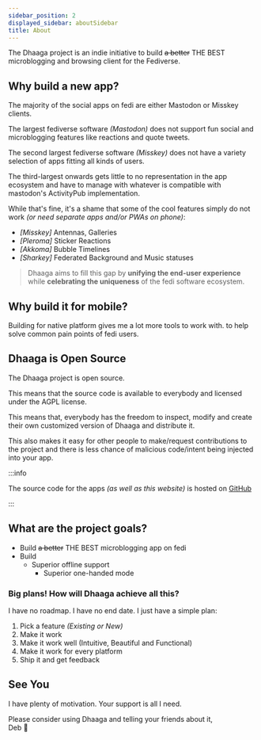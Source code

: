 ```yaml
---
sidebar_position: 2
displayed_sidebar: aboutSidebar
title: About
---
```


The Dhaaga project is an indie initiative to build ~~a better~~ THE BEST
microblogging and browsing client for the Fediverse.

## Why build a new app?

The majority of the social apps on fedi are either
Mastodon or Misskey clients.

The largest fediverse software *(Mastodon)* does not support
fun social and microblogging features like reactions and quote tweets.

The second largest fediverse software *(Misskey)* does not have a variety
selection of apps fitting all kinds of users.

The third-largest onwards gets little to no representation in the app
ecosystem and have to manage with whatever is compatible with mastodon's
ActivityPub implementation.

While that's fine, it's a shame that some of the cool features simply do not
work *(or need separate apps and/or PWAs on phone)*:

- *[Misskey]* Antennas, Galleries
- *[Pleroma]* Sticker Reactions
- *[Akkoma]* Bubble Timelines
- *[Sharkey]* Federated Background and Music statuses

> Dhaaga aims to fill this gap by **unifying the end-user experience** while
> **celebrating the uniqueness** of the fedi software ecosystem.

## Why build it for mobile?

Building for native platform gives me a lot more tools to work with.
to help solve common pain points of fedi users.

## Dhaaga is Open Source

The Dhaaga project is open source.

This means that the source code is available to everybody
and licensed under the AGPL license.

This means that, everybody has the freedom to inspect, modify and create their
own customized version of Dhaaga and distribute it.

This also makes it easy for other people to make/request contributions
to the project and there is less chance of malicious code/intent being
injected into your app.

:::info

The source code for the apps *(as well as this website)* is hosted
on [GitHub](https://github.com/suvam0451/dhaaga)

:::

## What are the project goals?

- Build ~~a better~~ THE BEST microblogging app on fedi
- Build
  - Superior offline support
	- Superior one-handed mode

### Big plans! How will Dhaaga achieve all this?

I have no roadmap. I have no end date. I just have a simple plan:

1. Pick a feature *(Existing or New)*
2. Make it work
3. Make it work well (Intuitive, Beautiful and Functional)
4. Make it work for every platform
5. Ship it and get feedback

## See You

I have plenty of motivation. Your support is all I need.

Please consider using Dhaaga and telling your friends about it,<br/>Deb 🙏